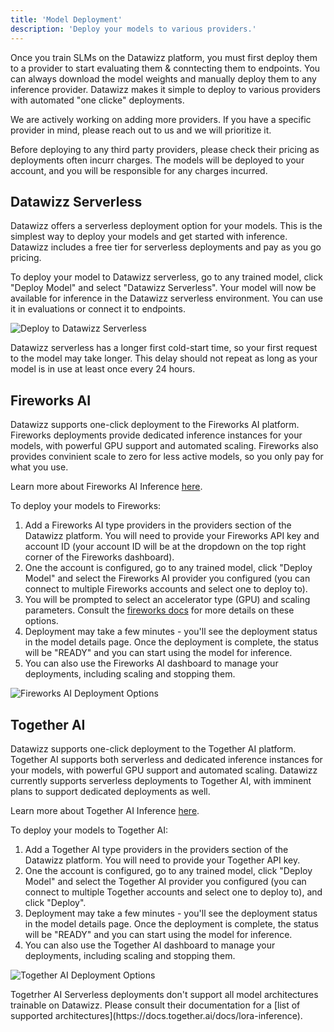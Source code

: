 ```yaml
---
title: 'Model Deployment'
description: 'Deploy your models to various providers.'
---
```


Once you train SLMs on the Datawizz platform, you must first deploy them to a provider to start evaluating them & conntecting them to endpoints. You can always download the model weights and manually deploy them to any inference provider. Datawizz makes it simple to deploy to various providers with automated "one clicke" deployments.

We are actively working on adding more providers. If you have a specific provider in mind, please reach out to us and we will prioritize it.

<Warning>
Before deploying to any third party providers, please check their pricing as deployments often incurr charges. The models will be deployed to your account, and you will be responsible for any charges incurred.
</Warning>

## Datawizz Serverless
Datawizz offers a serverless deployment option for your models. This is the simplest way to deploy your models and get started with inference. Datawizz includes a free tier for serverless deployments and pay as you go pricing. 

To deploy your model to Datawizz serverless, go to any trained model, click "Deploy Model" and select "Datawizz Serverless". Your model will now be available for inference in the Datawizz serverless environment. You can use it in evaluations or connect it to endpoints.

![Deploy to Datawizz Serverless](/images/model-deployment/model-deployment-dw-serverless-1.gif)

<Note>
Datawizz serverless has a longer first cold-start time, so your first request to the model may take longer. This delay should not repeat as long as your model is in use at least once every 24 hours.
</Note>

## Fireworks AI
Datawizz supports one-click deployment to the Fireworks AI platform. Fireworks deployments provide dedicated inference instances for your models, with powerful GPU support and automated scaling. Fireworks also provides convinient scale to zero for less active models, so you only pay for what you use.

Learn more about Fireworks AI Inference [here](https://docs.fireworks.ai/guides/ondemand-deployments).

To deploy your models to Fireworks:

1. Add a Fireworks AI type providers in the providers section of the Datawizz platform. You will need to provide your Fireworks API key and account ID (your account ID will be at the dropdown on the top right corner of the Fireworks dashboard).
2. One the account is configured, go to any trained model, click "Deploy Model" and select the Fireworks AI provider you configured (you can connect to multiple Fireworks accounts and select one to deploy to).
3. You will be prompted to select an accelerator type (GPU) and scaling parameters. Consult the [fireworks docs](https://docs.fireworks.ai/guides/ondemand-deployments#deployment-options) for more details on these options.
4. Deployment may take a few minutes - you'll see the deployment status in the model details page. Once the deployment is complete, the status will be "READY" and you can start using the model for inference.
5. You can also use the Fireworks AI dashboard to manage your deployments, including scaling and stopping them.

![Fireworks AI Deployment Options](/images/model-deployment/model-deployment-fireworks-ai.png)

## Together AI
Datawizz supports one-click deployment to the Together AI platform. Together AI supports both serverless and dedicated inference instances for your models, with powerful GPU support and automated scaling. Datawizz currently supports serverless deployments to Together AI, with imminent plans to support dedicated deployments as well.

Learn more about Together AI Inference [here](https://docs.together.ai/docs/deployment-options).

To deploy your models to Together AI:
1. Add a Together AI type providers in the providers section of the Datawizz platform. You will need to provide your Together API key.
2. One the account is configured, go to any trained model, click "Deploy Model" and select the Together AI provider you configured (you can connect to multiple Together accounts and select one to deploy to), and click "Deploy".
3. Deployment may take a few minutes - you'll see the deployment status in the model details page. Once the deployment is complete, the status will be "READY" and you can start using the model for inference.
4. You can also use the Together AI dashboard to manage your deployments, including scaling and stopping them.

![Together AI Deployment Options](/images/model-deployment/model-deployment-together-ai.png)

<Warning>
Togetrher AI Serverless deployments don't support all model architectures trainable on Datawizz. Please consult their documentation for a [list of supported architectures](https://docs.together.ai/docs/lora-inference).
</Warning>